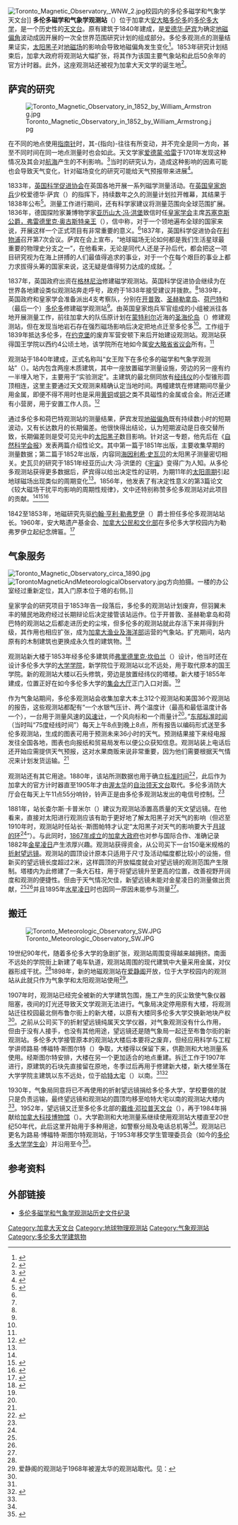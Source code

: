 [[File:Toronto_Magnetic_Observatory,_WNW_2.jpg|thumb]]校园内的多伦多磁学和气象学天文台]]
'''多伦多磁学和气象学观测站'''（{{lang-en|Toronto Magnetic and Meteorological Observatory}}）位于加拿大[[安大略|安大略]][[多伦多|多伦多]]的[[多伦多大学|多伦多大学]]，是一个历史性的[[天文台|天文台]]。原有建筑于1840年建成，是[[爱德华·萨宾|爱德华·萨宾]]为确定[[地磁偏角|地磁偏角]]波动成因开展的一次全世界范围研究计划的组成部分。多伦多观测点的测量结果证实，[[太阳黑子|太阳黑子]]对[[地磁场|地磁场]]的影响会导致地磁偏角发生变化<ref name="schools">{{cite book | archiveurl = https://web.archive.org/web/20131103225828/http://www.cmos.ca/torontomagnetic.html | archivedate = 2013-11-03 | url = http://www.cmos.ca/torontomagnetic.html | chapter = The Practical Daily Work of the Toronto Magnetic Observatory | location = Toronto | publisher = L. K. Cameron | date = 1910 | last = Hodgins | first = J. George | title = The Establishment of Schools and Colleges in Ontario, 1792-1910 | volume = 3 | oclc = 21007510 | accessdate = 2013-11-03 | deadurl = yes }}</ref>。1853年研究计划结束后，加拿大政府将观测站大幅扩张，将其作为该国主要气象站和此后50余年的官方计时器。此外，这座观测站还被视为加拿大天文学的诞生地<ref name="chang">{{Cite web | deadurl = yes | url = http://www.exn.ca/apollo/Links/index.cfm?ID=19990514-61 | title = Astronomy in Canada | last = Chang | first = Gloria | publisher = Discovery Channel | date = 1999-05-14 | accessdate = 2007-09-26 | archivedate = 2007-09-26 | archiveurl = https://web.archive.org/web/20070926225359/http://www.exn.ca/apollo/Links/index.cfm?ID=19990514-61 }}</ref>。

== 萨宾的研究 ==
[[File:Toronto_Magnetic_Observatory_in_1852_by_William_Armstrong.jpg|thumb]]

在不同的地点使用[[指南针|指南针]]时，其-{指向}-往往有所变动，并不完全是同一方向，甚至不同时间在同一地点测量时也会如此。天文学家[[爱德蒙·哈雷|爱德蒙·哈雷]]于1701年发现这种情况及其会对[[航海|航海]]产生的不利影响。<ref>{{cite book | last = Gurney | first = Alan | title = Compass: A Story of Exploration and Innovation | url = https://archive.org/details/compassstoryofex0000gurn | location = New York | publisher = Norton | date = 2004 | isbn = 978-0-393-05073-8 | page = [https://archive.org/details/compassstoryofex0000gurn/page/27 27]}}</ref>当时的研究认为，造成这种影响的因素可能也会导致天气变化，针对磁场变化的研究可能给天气预报带来进展<ref name="thomas">{{Cite journal | date = 1971 | archiveurl = https://web.archive.org/web/20140202143720/http://www.cmos.ca/wxsvchistory.html | volume = 9 | issue = 1 | deadurl = yes | url = http://www.cmos.ca/wxsvchistory.html | title = A Brief History of Meteorological Services in Canada, Part I: 1839-1930 | journal = Atmosphere | last = Thomas | first = Morley K. | accessdate = 2014-02-02 | archivedate = 2014-02-02 }}</ref>。

1833年，[[英国科学协会|英国科学促进协会]]在英国各地开展一系列磁学测量活动。在[[英国皇家炮兵|英国皇家炮兵]]少校爱德华·萨宾（{{lang|en|Edward Sabine}}）的指挥下，持续数年之久的测量计划拉开帷幕，其结果于1838年公布<ref name="thiessen">{{Cite journal | last = Thiessen | first = A. D. | date = 1940 | bibcode = 1940JRASC..34..308T | title = The Founding of the Toronto Magnetic Observatory and the Canadian Meteorological Service | journal = Journal of the Royal Astronomical Society of Canada | volume = 40}}</ref>{{rp|309}}。测量工作进行期间，还有科学家建议将测量范围向全球范围扩展。1836年，德国探险家兼博物学家[[亚历山大·冯·洪堡|亚历山大·冯·洪堡]]致信时任[[皇家学会|皇家学会]]主席[[苏塞克斯公爵，弗雷德里克·奥古斯特亲王|苏塞克斯公爵，弗雷德里克·奥古斯特亲王]]（{{lang|en|Prince Augustus Frederick, Duke of Sussex}}），信中称，对于一个领地遍布全球的国家来说，开展这样一个正式项目有非常重要的意义。<ref name="thiessen" />{{rp|309}}1837年，英国科学促进协会在[[利物浦|利物浦]]召开第7次会议。萨宾在会上宣布，“地球磁场无论如何都是我们生活星球最重要的物理史分支之一”，在他看来，无论是同代人还是子孙后代，都会把这一项目研究视为在海上拼搏的人们最值得追求的事业，对于一个在每个艰巨的事业上都力求拔得头筹的国家来说，这无疑是值得努力达成的成就。<ref name="thiessen" />{{rp|308}}

1837年，英国政府出资在[[格林尼治|格林尼治]]修建磁学观测站。英国科学促进协会继续为在世界各地建设类似观测站奔走呼号，政府于1838年接受建议并拨款。<ref name="thiessen" />{{rp|309}}1839年，英国政府和皇家学会准备派出4支考察队，分别在[[开普敦|开普敦]]、[[圣赫勒拿岛|圣赫勒拿岛]]、[[荷巴特|荷巴特]]和（最后一个）[[多伦多|多伦多]]修建磁学观测站<ref name="thiessen" />{{rp|310}}。由英国皇家炮兵军官组成的小组被派往各地开展测量工作，前往加拿大的队伍原计划在[[蒙特利尔|蒙特利尔]]近海的[[圣海伦岛|圣海伦岛]]（{{lang|en|Saint Helen's Island}}）修建观测站，但在发现当地岩石存在强烈磁场影响后决定把地点迁至多伦多<ref name="thiessen" />{{rp|312}}。工作组于1839年抵达多伦多，在[[约克堡|约克堡]]的废弃军营安顿下来后开始建设观测站。观测站获得国王学院以西约4公顷土地，该学院所在地如今属[[安大略省省议会|安大略省省议会]]所有。<ref name="thiessen" />{{rp|331}}

观测站于1840年建成，正式名称叫“女王陛下在多伦多的磁学和气象学观测站”（{{lang|en|Her Majesty's Magnetical and Meteorological Observatory at Toronto}}）。站内包含两座木质建筑，其中一座放置磁学测量设施，旁边的另一座有约一半埋入地下，主要用于“实验测定”。主建筑的最北侧同放有[[经纬仪|经纬仪]]的小型锥形圆顶相连，这里主要通过天文观测来精确认定当地时间。两幢建筑在修建期间尽量少用金属，即便不得不用时也是采用[[黄铜|黄铜]]或[[铜|铜]]之类不具磁性的金属或合金。附近还建有小营房，用于安置工作人员。<ref name="gcca">{{Cite web | url = http://www.space.gc.ca/asc/eng/sciences/magnetic_observatory.asp | title = Canada's First Magnetic Observatory | publisher = Canadian Space Agency | date = 2005 | accessdate = 2008-09-21 | archiveurl = https://web.archive.org/web/20080921130303/http://www.space.gc.ca/asc/eng/sciences/magnetic_observatory.asp | deadurl = yes | archivedate = 2008-09-21 }}</ref>

通过多伦多和荷巴特观测站的测量结果，萨宾发现[[地磁偏角|地磁偏角]]既有持续数小时的短期波动，又有长达数月的长期偏差。他很快得出结论，认为短期波动是日夜交替所致，长期偏差则是受可见光中的[[太阳黑子|太阳黑子]]数目影响。针对这一专题，他先后在《[[自然科学会报|自然科学会报]]》发表两篇介绍性论文。其中第一篇于1851年出版，主要收集早期的测量数据；第二篇于1852年出版，内容同[[海因利希·史瓦贝|海因利希·史瓦贝]]的太阳黑子测量密切相关。史瓦贝的研究于1851年经亚历山大·冯·洪堡的《[[宇宙_(洪堡)|宇宙]]》变得广为人知。从多伦多观测站获得更多数据后，萨宾得以给出决定性的证明，为期11年的[[太阳周期|太阳周期]]引起地球磁场出现类似的周期变化<ref name="gcca" />。1856年，他发表了有决定性意义的第3篇论文《较大磁场干扰平均影响的周期性规律》，文中还特别称赞多伦多观测站对此项目的贡献。<ref name="thomas" /><ref name="Hogg">{{Cite journal | first = Helen | last = Sawyer Hogg | date = 1948 | bibcode = 1948JRASC..42...93S | title = Out of Old Books (Sabine's Correlation of Sun-Spots with Magnetic Disturbances) | journal = Journal of the Royal Astronomical Society of Canada | volume = 42 | pages = 241–246}}</ref><ref name="sabine">{{Cite journal | jstor = 111130 | title = On Periodical Laws Discoverable in the Mean Effects of the Larger Magnetic Disturbances | journal = Abstracts of the Papers Communicated to the Royal Society of London | volume = 9 | year = 1850–1854 | pages = 30–32 | last = Sabine | first = Lieut-Col. Edward | publisher = Abstracts of the Papers Communicated to the Royal Society of London, Vol. 6}}</ref>

1842至1853年，地磁研究先驱[[约翰·亨利·勒弗罗伊|约翰·亨利·勒弗罗伊]]（{{lang|en|John Henry Lefroy}}）爵士担任多伦多观测站站长。1960年，安大略遗产基金会、[[加拿大公民、移民和国际贸易部|加拿大公民和文化部]]在多伦多大学校园内为勒弗罗伊立起纪念牌匾。<ref>{{cite web | url = http://www.cmp-cpm.forces.gc.ca/dhh-dhp/nic-inm/sm-rm/mdsr-rdr-eng.asp?PID=4539 | title = Memorials Details Search Results | publisher = National Defence and the Canadian Forces | deadurl = yes | archiveurl = https://web.archive.org/web/20150402124051/http://www.cmp-cpm.forces.gc.ca/dhh-dhp/nic-inm/sm-rm/mdsr-rdr-eng.asp?PID=4539 | archivedate = 2015-04-02 | access-date = 2015-12-21 }}</ref>

== 气象服务 ==
[[File:Toronto_Magnetic_Observatory_circa_1890.jpg|thumb]]
[[File:TorontoMagneticAndMeteorologicalObservatory.jpg|thumb]]方向拍摄。一楼的办公室经过重新定位，其入门原本位于塔的右侧。]]

皇家学会的研究项目于1853年告一段落后，多伦多的观测站计划废弃，但羽翼未丰的殖民地政府经过长期辩论后决定接管该站运作。位于开普敦、圣赫勒拿岛和荷巴特的观测站之后都走进历史的尘埃，但多伦多的观测站就此存活下来并得到升级，其作用也相应扩张，成为[[加拿大渔业及海洋部|加拿大渔业及海洋部]]运营的气象站。扩充期间，站内原有的木制建筑也更换成永久性的建筑物。<ref name="beattie">{{cite journal | last = Beattie | first = Brian | date = 1982 | bibcode = 1982JRASC..76..109B | title = The 6-inch (150 mm) Cooke Refractor in Toronto | journal = Journal of the Royal Astronomical Society of Canada | volume = 76 | issue = 2}}</ref>{{rp|109}}

观测站新大楼于1853年经多伦多建筑师[[弗里德里克·威廉·坎伯兰|弗里德里克·坎伯兰]]（{{lang|en|Frederick Cumberland}}）设计，他当时还在设计多伦多大学的[[多伦多大学学院|大学学院]]，新学院位于观测站以北不远处，用于取代原本的国王学院。新的观测站大楼以石头修筑，旁边是放置经纬仪的塔楼。新大楼于1855年建成，位置正好在如今多伦多大学的[[集会大厅_(多伦多大学)|集会大厅]]正门入口对面。<ref name="beattie" />{{rp|109}}

作为气象站期间，多伦多观测站会收集加拿大本土312个观测站和美国36个观测站的报告，这些观测站都配有“一个水银气压计、两个温度计（最高和最低温度计各一个），一台用于测量风速的[[风速计|风速计]]，一个风向标和一个雨量计<ref name="schools" />。”[[北美东部时区|东部标准时间]]（当时叫“75度经线时间”）每天上午8点到晚上8点，所有报告以编码形式送至多伦多观测站，生成的图表可用于预测未来36小时的天气。预测结果接下来经电报发往全国各地，图表也向报纸和贸易局发布以便公众获知信息。观测站装上电话后还开始应需提供天气预报，这对水果商贩来说非常重要，因为他们需要根据天气情况来计划发货运输。<ref name="schools" />

观测站还有其它用途。1880年，该站所测数据也用于确立[[标准时间|标准时间]]<ref name="UTMSI">{{Cite web | deadurl = yes | url = http://www.chass.utoronto.ca/utmusi/observatory.html | title = The Toronto Magnetic and Meteorological Observatory | publisher = University of Toronto Museum of Scientific Instruments | accessdate = 2009-10-16 | archivedate = 2009-10-16 | archiveurl = https://web.archive.org/web/20091016075337/http://www.chass.utoronto.ca/utmusi/observatory.html }}</ref>，此后作为加拿大的官方计时器直至1905年才由[[渥太华|渥太华]]的[[自治领天文台|自治领天文台]]取代。多伦多消防大厅会在每天上午11点55分响铃，铃声正是由多伦多观测站发出的电信号控制。<ref name="schools" />

1881年，站长查尔斯·卡普米尔（{{lang|en|Charles Carpmeal}}）建议为观测站添置高质量的天文望远镜。在他看来，直接对太阳进行观测应该有助于更好地了解太阳黑子对天气的影响（但迟至1910年时，观测站时任站长{{lang|en|R}}·{{lang|en|F}}·斯图帕特才认定“太阳黑子对天气的影响要大于[[22度晕|月球的环]]<ref name="schools" />”）。与此同时，[[加拿大联邦化|1867年成立]]的[[加拿大政府|加拿大政府]]也对参与国际合作、准确记录1882年[[金星凌日|金星凌日]]产生浓厚兴趣。观测站获得资金，从{{lang|en|[[TCS|TCS]]}}公司买下一台150毫米规格的[[折射望远镜|折射望远镜]]。观测站的圆顶设计原本只适用于尺寸及活动幅度都比较小的设施，但新买的望远镜长度超过2米，这样圆顶的开放幅度就会对望远镜的观测范围产生限制。塔楼内为此修建了一条大石柱，用于将望远镜升至更高的位置，改善视野开阔度和观测的便捷性。但由于天气情况欠佳，新望远镜未能对金星凌日的测量做出贡献，<ref name="chang" /><ref name="beattie" />{{rp|117}}并且1895年[[水星凌日|水星凌日]]时也因同一原因未能参与测量<ref name="beattie" />{{rp|115}}。

== 搬迁 ==
[[File:Toronto_Meteorologic_Observatory_SW.JPG|thumb]]

19世纪90年代，随着多伦多大学的急剧扩张，观测站周围变得越来越拥挤。南面不远处的学院街上新建了电车轨道，观测站周围的现代建筑中大量采用金属，对仪器形成干扰。<ref name="beattie" />{{rp|117}}1898年，新的地磁观测站在[[愛靜閣_(多倫多)|爱静阁]]开放，位于大学校园内的观测站从此就只作为气象学和太阳观测站使用<ref name="geo">爱静阁的观测站于1968年被渥太华的观测站取代。见：{{Cite web | url = http://gsc.nrcan.gc.ca/geomag/obs/ott_e.php | title = Ottawa Observatory | publisher = Natural Resources Canada | date = 2005 | accessdate = 2011-06-04 | archivedate = 2011-06-04 | archiveurl = https://web.archive.org/web/20110604170053/http://gsc.nrcan.gc.ca/geomag/obs/ott_e.php | deadurl = yes }}</ref>。

1907年时，观测站已经完全被新的大学建筑包围，施工产生的灰尘致使气象仪器阻塞，夜间的灯光还导致天文学观测无法进行。气象局决定停用原有大楼，将观测站迁往校园最北侧布鲁尔街上的新大楼，以原有大楼同多伦多大学交换新地块产权<ref name="beattie" />{{rp|118}}。之前从{{lang|en|TCS}}公司买下的折射望远镜纯属天文学仪器，对气象观测没有什么作用，但由于没有人接手，也没有其他用途，望远镜还是随气象局一起迁至布鲁尔街的新观测站。多伦多大学接管原本的观测站大楼后本要将之废弃，但经应用科学与工程学讲师路易·博福特·斯图尔特（{{lang|en|Louis Beaufort Stewart}}）争取，大楼得以保留下来，供勘测和大地测量系使用。经斯图尔特安排，大楼在另一个更加适合的地点重建。拆迁工作于1907年进行，原建筑的石块先直接留在原地，冬季过后再用于修建新大楼，新大楼坐落在大学学院主建筑以东不远处，位于[[哈特大宅_(多伦多大学)|哈特大宅]]（{{lang|en|Hart House}}）以南。<ref name="beattie" />{{rp|118}}<ref name="faught">{{cite journal | url = http://www.magazine.utoronto.ca/02winter/heavens.asp | title = Heavens Above: The Stewart Observatory has always Inspired Lofty Dreams | journal = University of Toronto Magazine | date = 2002 Winter | last = Faught | first = Brad | archiveurl = https://web.archive.org/web/20080921084302/http://www.magazine.utoronto.ca/02winter/heavens.asp | deadurl = yes | accessdate = 2008-09-21 | archivedate = 2008-09-21 }}</ref>

1930年，气象局同意将已不再使用的折射望远镜捐给多伦多大学，学校要做的就只是负责运输，最终望远镜和观测站的圆顶均移至哈特大宅以南的观测站大楼内<ref name="beattie" />{{rp|123}}。1952年，望远镜又迁至多伦多北部的[[戴维·邓拉普天文台|戴维·邓拉普天文台]]（{{lang|en|David Dunlap Observatory}}），再于1984年捐献给[[加拿大科技博物馆|加拿大科技博物馆]]（{{lang|en|Canada Science and Technology Museum}}）。大学勘测和大地测量系继续使用观测站大楼直至20世纪50年代，此后这里开始用于多种用途，如警察分局及电话总机等<ref name="beattie" />{{rp|117}}。观测站已更名为路易·博福特·斯图尔特观测站，于1953年移交学生管理委员会（如今的[[多伦多大学学生会|多伦多大学学生会]]）并沿用至今<ref>{{cite web | archiveurl = https://web.archive.org/web/20060510194542/http://groups.sa.utoronto.ca/sg/detail.lasso?orgreference=114 | deadurl = yes | url = http://groups.sa.utoronto.ca/sg/detail.lasso?orgreference=114 | title = University of Toronto Students’ Union (UTSU) (formerly known as the Students’ Administrative Council (SAC)) | date = 2003 | publisher = Office of Student Affairs, University of Toronto | accessdate = 2006-05-10 | quote = Main Office - St. George Campus, Stewart Observatory | archivedate = 2006-05-10 }}</ref>。

== 参考资料 ==
{{Reflist|30em}}

== 外部链接 ==
{{Commons|Toronto Magnetic and Meteorologic Observatory}}
* [https://web.archive.org/web/20141006111900/http://utarms.library.utoronto.ca/researchers/ian-robert-dalton 多伦多磁学和气象学观测站历史文件纪录]
{{coord|43|39|47.47|N|79|23|40.6|W|region:CA-ON_type:landmark_scale:2500|display=title}}

[[Category:加拿大天文台|Category:加拿大天文台]]
[[Category:地球物理观测站|Category:地球物理观测站]]
[[Category:气象观测站|Category:气象观测站]]
[[Category:多伦多大学建筑物|Category:多伦多大学建筑物]]